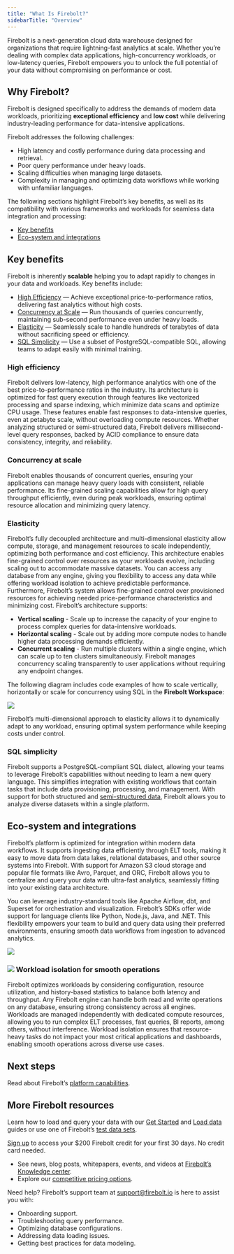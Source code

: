 ```yaml
---
title: "What Is Firebolt?"
sidebarTitle: "Overview"
---
```


Firebolt is a next-generation cloud data warehouse designed for organizations that require lightning-fast analytics at scale. Whether you’re dealing with complex data applications, high-concurrency workloads, or low-latency queries, Firebolt empowers you to unlock the full potential of your data without compromising on performance or cost.

## Why Firebolt?

Firebolt is designed specifically to address the demands of modern data workloads, prioritizing **exceptional efficiency** and **low cost** while delivering industry-leading performance for data-intensive applications.

Firebolt addresses the following challenges:

* High latency and costly performance during data processing and retrieval.
* Poor query performance under heavy loads.
* Scaling difficulties when managing large datasets.
* Complexity in managing and optimizing data workflows while working with unfamiliar languages.

The following sections highlight Firebolt’s key benefits, as well as its compatibility with various frameworks and workloads for seamless data integration and processing:

* [Key benefits](#key-benefits)
* [Eco-system and integrations](#eco-system-and-integrations)

##  Key benefits

Firebolt is inherently **scalable** helping you to adapt rapidly to changes in your data and workloads. Key benefits include:

* [High Efficiency](#-high-efficiency) — Achieve exceptional price-to-performance ratios, delivering fast analytics without high costs.
* [Concurrency at Scale](#-concurrency-at-scale) — Run thousands of queries concurrently, maintaining sub-second performance even under heavy loads.
* [Elasticity](#-elasticity) — Seamlessly scale to handle hundreds of terabytes of data without sacrificing speed or efficiency.
* [SQL Simplicity](#-sql-simplicity) — Use a subset of PostgreSQL-compatible SQL, allowing teams to adapt easily with minimal training.

### High efficiency

Firebolt delivers low-latency, high performance analytics with one of the best price-to-performance ratios in the industry. Its architecture is optimized for fast query execution through features like vectorized processing and sparse indexing, which minimize data scans and optimize CPU usage. These features enable fast responses to data-intensive queries, even at petabyte scale, without overloading compute resources. Whether analyzing structured or semi-structured data, Firebolt delivers millisecond-level query responses, backed by ACID compliance to ensure data consistency, integrity, and reliability.

### Concurrency at scale

Firebolt enables thousands of concurrent queries, ensuring your applications can manage heavy query loads with consistent, reliable performance. Its fine-grained scaling capabilities allow for high query throughput efficiently, even during peak workloads, ensuring optimal resource allocation and minimizing query latency.

### Elasticity

Firebolt’s fully decoupled architecture and multi-dimensional elasticity allow compute, storage, and management resources to scale independently, optimizing both performance and cost efficiency. This architecture enables fine-grained control over resources as your workloads evolve, including scaling out to accommodate massive datasets. You can access any database from any engine, giving you flexibility to access any data while offering workload isolation to achieve predictable performance. Furthermore, Firebolt’s system allows fine-grained control over provisioned resources for achieving needed price-performance characteristics and minimizing cost. Firebolt’s architecture supports:

* **Vertical scaling** - Scale up to increase the capacity of your engine to process complex queries for data-intensive workloads.
* **Horizontal scaling** - Scale out by adding more compute nodes to handle higher data processing demands efficiently.
* **Concurrent scaling** - Run multiple clusters within a single engine, which can scale up to ten clusters simultaneously. Firebolt manages concurrency scaling transparently to user applications without requiring any endpoint changes.

The following diagram includes code examples of how to scale vertically, horizontally or scale for concurrency using SQL in the **Firebolt Workspace**:

<Frame>
  <img src="https://docs.firebolt.io/assets/images/product-scaling-engines.png" />
</Frame>

Firebolt’s multi-dimensional approach to elasticity allows it to dynamically adapt to any workload, ensuring optimal system performance while keeping costs under control.

### SQL simplicity

Firebolt supports a PostgreSQL-compliant SQL dialect, allowing your teams to leverage Firebolt’s capabilities without needing to learn a new query language. This simplifies integration with existing workflows that contain tasks that include data provisioning, processing, and management. With support for both structured and [semi-structured data](/Guides/loading-data/working-with-semi-structured-data/working-with-semi-structured-data), Firebolt allows you to analyze diverse datasets within a single platform.

## Eco-system and integrations

Firebolt’s platform is optimized for integration within modern data workflows. It supports ingesting data efficiently through ELT tools, making it easy to move data from data lakes, relational databases, and other source systems into Firebolt. With support for Amazon S3 cloud storage and popular file formats like Avro, Parquet, and ORC, Firebolt allows you to centralize and query your data with ultra-fast analytics, seamlessly fitting into your existing data architecture.

You can leverage industry-standard tools like Apache Airflow, dbt, and Superset for orchestration and visualization. Firebolt’s SDKs offer wide support for language clients like Python, Node.js, Java, and .NET. This flexibility empowers your team to build and query data using their preferred environments, ensuring smooth data workflows from ingestion to advanced analytics.

<Frame>
  <img src="https://docs.firebolt.io/assets/images/firebolt-framework.png" />
</Frame>

### <img src="https://docs.firebolt.io/assets/images/icon-isolation.png" /> Workload isolation for smooth operations

Firebolt optimizes workloads by considering configuration, resource utilization, and history-based statistics to balance both latency and throughput. Any Firebolt engine can handle both read and write operations on any database, ensuring strong consistency across all engines. Workloads are managed independently with dedicated compute resources, allowing you to run complex ELT processes, fast queries, BI reports, among others, without interference. Workload isolation ensures that resource-heavy tasks do not impact your most critical applications and dashboards, enabling smooth operations across diverse use cases.

## Next steps

Read about Firebolt’s [platform capabilities](/product/product-platform).

## More Firebolt resources

Learn how to load and query your data with our [Get Started](/Guides/getting-started/) and [Load data](/Guides/loading-data/loading-data) guides or use one of Firebolt’s [test data sets](https://www.firebolt.io/free-sample-datasets).

[Sign up](https://go.firebolt.io/signup) to access your \$200 Firebolt credit for your first 30 days. No credit card needed.

* See news, blog posts, whitepapers, events, and videos at [Firebolt’s Knowledge center](https://www.firebolt.io/knowledge-center).
* Explore our [competitive pricing options](https://www.firebolt.io/pricing).

Need help? Firebolt’s support team at [support@firebolt.io](mailto:support@firebolt.io) is here to assist you with:

* Onboarding support.
* Troubleshooting query performance.
* Optimizing database configurations.
* Addressing data loading issues.
* Getting best practices for data modeling.
